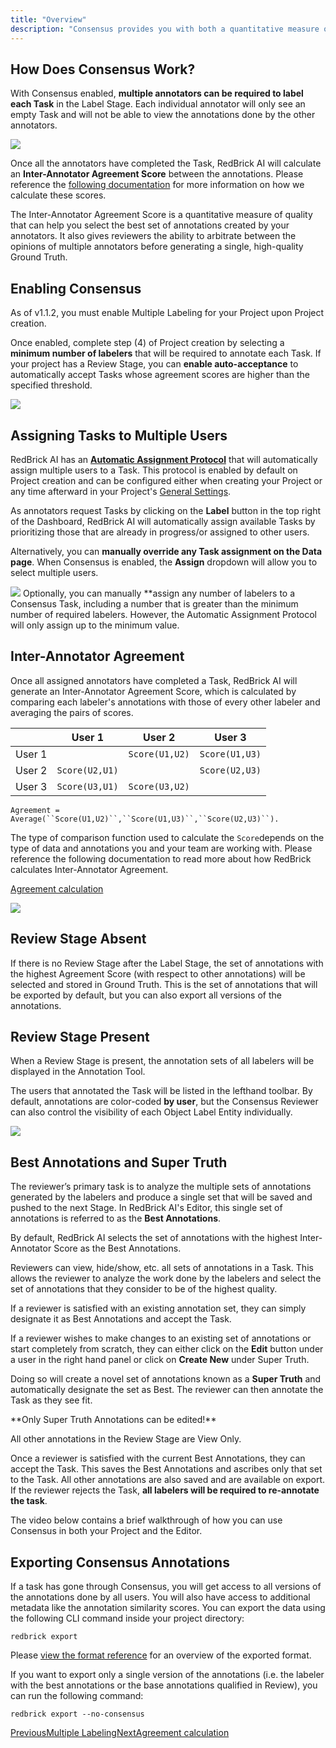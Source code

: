 ```yaml
---
title: "Overview"
description: "Consensus provides you with both a quantitative measure of annotation quality (by means of an Inter-Annotator Agreement Score) and the opportunity to create higher-quality annotations by combining the opinions of multiple annotators."
---
```


## How Does Consensus Work?

With Consensus enabled, **multiple annotators can be required to label each Task** in the Label Stage. Each individual annotator will only see an empty Task and will not be able to view the annotations done by the other annotators.

<Frame caption="Comparison between standard flow and Consensus flow with 3 labelers">
  <img src="/images/project-settings-and-configuration/multiple-labeling/files%2Fv0%2Fb%2Fgitbook-x-prod.appspot.com%2Fo%2Fspaces%252F-MKt1BePyOQuVTnMGssE%252Fuploads%252FAeTj1THhMs4Ipzsli6Hb%252Fimage.png" />
</Frame>

Once all the annotators have completed the Task, RedBrick AI will calculate an **Inter-Annotator Agreement Score** between the annotations. Please reference the [following documentation](/project-settings-and-configuration/multiple-labeling/consensus#inter-annotator-agreement) for more information on how we calculate these scores.

The Inter-Annotator Agreement Score is a quantitative measure of quality that can help you select the best set of annotations created by your annotators. It also gives reviewers the ability to arbitrate between the opinions of multiple annotators before generating a single, high-quality Ground Truth.

## Enabling Consensus

As of v1.1.2, you must enable Multiple Labeling for your Project upon Project creation.

Once enabled, complete step (4) of Project creation by selecting a **minimum number of labelers** that will be required to annotate each Task. If your project has a Review Stage, you can **enable auto-acceptance** to automatically accept Tasks whose agreement scores are higher than the specified threshold.

![](/images/project-settings-and-configuration/multiple-labeling/files%2Fv0%2Fb%2Fgitbook-x-prod.appspot.com%2Fo%2Fspaces%252F-MKt1BePyOQuVTnMGssE%252Fuploads%252FV8KWHLekc7Xt30mIsvYa%252FCleanShot%25202024-08-30%2520at%252011.15.34%25402x.png)

## Assigning Tasks to Multiple Users

RedBrick AI has an [**Automatic Assignment Protocol**](/projects/task-assignment#automatic-task-assignment) that will automatically assign multiple users to a Task. This protocol is enabled by default on Project creation and can be configured either when creating your Project or any time afterward in your Project's [General Settings](/project-settings-and-configuration/project-settings#general-settings).

As annotators request Tasks by clicking on the **Label** button in the top right of the Dashboard, RedBrick AI will automatically assign available Tasks by prioritizing those that are already in progress/or assigned to other users.

Alternatively, you can **manually override any Task assignment on the Data page**. When Consensus is enabled, the **Assign** dropdown will allow you to select multiple users.

<Frame caption="Task assignment in a Consensus Project">
  <img src="/images/project-settings-and-configuration/multiple-labeling/files%2Fv0%2Fb%2Fgitbook-x-prod.appspot.com%2Fo%2Fspaces%252F-MKt1BePyOQuVTnMGssE%252Fuploads%252FkjBVmaN9rwHSTcliUGkp%252FCleanShot%25202024-08-30%2520at%252011.17.46%25402x.png" />
</Frame>

<Info>
  Optionally, you can manually  **assign any number of labelers to a Consensus Task, including a number that is greater than the minimum number of required labelers. However, the Automatic Assignment Protocol will only assign up to the minimum value.
</Info>

## Inter-Annotator Agreement

Once all assigned annotators have completed a Task, RedBrick AI will generate an Inter-Annotator Agreement Score, which is calculated by comparing each labeler's annotations with those of every other labeler and averaging the pairs of scores.

|        | User 1         | User 2         | User 3         |
| ------ | -------------- | -------------- | -------------- |
| User 1 |                | `Score(U1,U2)` | `Score(U1,U3)` |
| User 2 | `Score(U2,U1)` |                | `Score(U2,U3)` |
| User 3 | `Score(U3,U1)` | `Score(U3,U2)` |                |

`Agreement = Average(``Score(U1,U2)``,``Score(U1,U3)``,``Score(U2,U3)``).`

The type of comparison function used to calculate the `Score`depends on the type of data and annotations you and your team are working with. Please reference the following documentation to read more about how RedBrick calculates Inter-Annotator Agreement.

[Agreement calculation](/project-settings-and-configuration/multiple-labeling/consensus/agreement-calculation)

<Frame caption="Inter-Annotator Agreement for Tasks queued in Review">
  <img src="/images/project-settings-and-configuration/multiple-labeling/files%2Fv0%2Fb%2Fgitbook-x-prod.appspot.com%2Fo%2Fspaces%252F-MKt1BePyOQuVTnMGssE%252Fuploads%252FjBK3HdglbVR9om1eOYVR%252FScreen%2520Shot%25202022-08-16%2520at%252012.27.55%2520PM.png" />
</Frame>

## Review Stage Absent

If there is no Review Stage after the Label Stage, the set of annotations with the highest Agreement Score (with respect to other annotations) will be selected and stored in Ground Truth. This is the set of annotations that will be exported by default, but you can also export all versions of the annotations.

## Review Stage Present

When a Review Stage is present, the annotation sets of all labelers will be displayed in the Annotation Tool.

The users that annotated the Task will be listed in the lefthand toolbar. By default, annotations are color-coded **by user**, but the Consensus Reviewer can also control the visibility of each Object Label Entity individually.

![](/images/project-settings-and-configuration/multiple-labeling/files%2Fv0%2Fb%2Fgitbook-x-prod.appspot.com%2Fo%2Fspaces%252F-MKt1BePyOQuVTnMGssE%252Fuploads%252FkYzE8cDuOtUfrqtP3Qc9%252FCleanShot%25202024-08-30%2520at%252011.25.05%25402x.png)

## Best Annotations and Super Truth

The reviewer’s primary task is to analyze the multiple sets of annotations generated by the labelers and produce a single set that will be saved and pushed to the next Stage. In RedBrick AI's Editor, this single set of annotations is referred to as the **Best Annotations**.

<Info>
  By default, RedBrick AI selects the set of annotations with the highest Inter-Annotator Score as the Best Annotations.
</Info>

Reviewers can view, hide/show, etc. all sets of annotations in a Task. This allows the reviewer to analyze the work done by the labelers and select the set of annotations that they consider to be of the highest quality.

If a reviewer is satisfied with an existing annotation set, they can simply designate it as Best Annotations and accept the Task.

If a reviewer wishes to make changes to an existing set of annotations or start completely from scratch, they can either click on the **Edit** button under a user in the right hand panel or click on **Create New** under Super Truth.

Doing so will create a novel set of annotations known as a **Super Truth** and automatically designate the set as Best. The reviewer can then annotate the Task as they see fit.

<Warning>
  **Only Super Truth Annotations can be edited!**

  All other annotations in the Review Stage are View Only.
</Warning>

Once a reviewer is satisfied with the current Best Annotations, they can accept the Task. This saves the Best Annotations and ascribes only that set to the Task. All other annotations are also saved and are available on export. If the reviewer rejects the Task, **all labelers will be required to re-annotate the task**.

The video below contains a brief walkthrough of how you can use Consensus in both your Project and the Editor.

## Exporting Consensus Annotations

If a task has gone through Consensus, you will get access to all versions of the annotations done by all users. You will also have access to additional metadata like the annotation similarity scores. You can export the data using the following CLI command inside your project directory:

```
redbrick export 
```

Please [view the format reference](/python-sdk/formats/full-format-reference#consensus-export) for an overview of the exported format.

If you want to export only a single version of the annotations (i.e. the labeler with the best annotations or the base annotations qualified in Review), you can run the following command:

```
redbrick export --no-consensus
```

[PreviousMultiple Labeling](/project-settings-and-configuration/multiple-labeling)[NextAgreement calculation](/project-settings-and-configuration/multiple-labeling/consensus/agreement-calculation)

